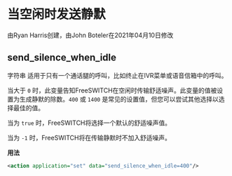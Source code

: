 # 当空闲时发送静默

由Ryan Harris创建，由John Boteler在2021年04月10日修改

## send_silence_when_idle

字符串 适用于只有一个通话腿的呼叫，比如终止在IVR菜单或语音信箱中的呼叫。

当大于 `0` 时，此变量告知FreeSWITCH在空闲时传输舒适噪声。此变量的值被设置为生成静默的除数。`400` 或 `1400` 是常见的设置值，但您可以尝试其他选择以选择最佳的值。

当为 `true` 时，FreeSWITCH将选择一个默认的舒适噪声值。

当为 `-1` 时，FreeSWITCH将在传输静默时不加入舒适噪声。

**用法**

```xml
<action application="set" data="send_silence_when_idle=400"/>
```